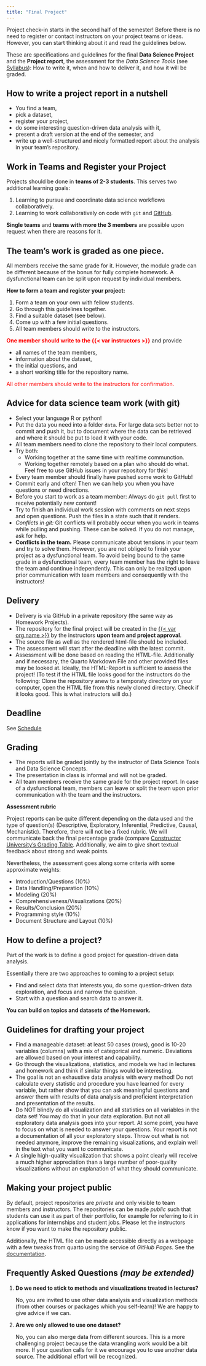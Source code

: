 ```yaml
---
title: "Final Project"
---
```


::: {.callout-caution}
Project check-in starts in the second half of the semester! Before there is no need to register or contact instructors on your project teams or ideas. However, you can start thinking about it and read the guidelines below.
:::


These are specifications and guidelines for the final **Data Science Project** and the **Project report**, the assessment for the *Data Science Tools* (see [Syllabus](index.qmd)): How to write it, when and how to deliver it, and how it will be graded. 


## How to write a project report in a nutshell

- You find a team,  
- pick a dataset,
- register your project, 
- do some interesting question-driven data analysis with it,
- present a draft version at the end of the semester, and
- write up a well-structured and nicely formatted report about the analysis in your team's  repository. 

## Work in Teams and Register your Project

Projects should be done in **teams of 2-3 students**. This serves two additional learning goals:

1. Learning to pursue and coordinate data science workflows collaboratively.
2. Learning to work collaboratively on code with `git` and [GitHub](http://GitHub.com).

**Single teams** and **teams with more the 3 members** are possible upon request when there are reasons for it. 

:::{.callout-important collapse=false appearance='default' icon=true}
## The team's work is graded as one piece.

All members receive the same grade for it. However, the module grade can be different because of the bonus for fully complete homework. A dysfunctional team can be split upon request by individual members. 
:::

**How to form a team and register your project:**

1. Form a team on your own with fellow students. 
2. Go through this guidelines together.  
3. Find a suitable dataset (see below). 
4. Come up with a few initial questions. 
5. All team members should write to the instructors. 

[**One member should write to the {{< var instructors >}}**]{style='color:red;'} and provide 

- all names of the team members,
- information about the dataset,
- the initial questions, and
- a short working title for the repository name. 

[All other members should write to the instructors for confirmation.]{style='color:red;'}


## Advice for data science team work (with git)

- Select your language R or python!
- Put the data you need into a folder `data`. For large data sets better not to commit and push it, but to document where the data can be retrieved and where it should be put to load it with your code.  
- All team members need to clone the repository to their local computers.
- Try both:
    - Working together at the same time with realtime communction. 
    - Working together remotely based on a plan who should do what. Feel free to use GitHub issues in your repository for this!
- Every team member should finally have pushed some work to GitHub!
- Commit early and often! Then we can help you when you have questions or need directions. 
- Before you start to work as a team member: Always do `git pull` first to receive potentially new content!
- Try to finish an individual work session with comments on next steps and open questions. Push the files in a state such that it renders. 
- *Conflicts in git:* Git conflicts will probably occur when you work in teams while pulling and pushing. These can be solved. If you do not manage, ask for help.
- **Conflicts in the team.** Please communicate about tensions in your team and try to solve them. However, you are not obliged to finish your project as a dysfunctional team. To avoid being bound to the same grade in a dysfunctional team, every team member has the right to leave the team and continue independently. This can only be realized upon prior communication with team members and consequently with the instructors! 


## Delivery

- Delivery is via GitHub in a private repository (the same way as Homework Projects). 
- The repository for the final project will be created in the [{{< var org.name >}}]({{< var org.link >}}) by the instructors **upon team and project approval**. 
- The source file as well as the rendered html-file should be included.
- The assessment will start after the deadline with the latest commit. 
- Assessment will be done based on reading the HTML-file. Additionally and if necessary, the Quarto Markdown File and other provided files may be looked at. Ideally, the HTML-Report is sufficient to assess the project! (To test if the HTML file looks good for the instructors do the following: Clone the repository anew to a temporaty directory on your computer, open the HTML file from this newly cloned directory. Check if it looks good. This is what instructors will do.)


## Deadline

See [Schedule](schedule.qmd)


## Grading

- The reports will be graded jointly by the instructor of Data Science Tools and Data Science Concepts.   
- The presentation in class is informal and will not be graded.
- All team members receive the same grade for the project report. In case of a dysfunctional team, members can leave or split the team upon prior communication with the team and the instructors.

**Assessment rubric**

Project reports can be quite different depending on the data used and the type of question(s) (Descriptive, Exploratory, Inferential, Predictive, Causal, Mechanistic). Therefore, there will not be a fixed rubric. We will communicate back the final percentage grade (compare [Constructor University's Grading Table](https://constructor.university/sites/default/files/2023-02/Grading_Table_2023.pdf). Additionally, we aim to give short textual feedback about strong and weak points. 

Nevertheless, the assessment goes along some criteria with some approximate weights: 

- Introduction/Questions (10%)
- Data Handling/Preparation	(10%)
- Modeling (20%)
- Comprehensiveness/Visualizations (20%)
- Results/Conclusion (20%)
- Programming style (10%)
- Document Structure and Layout (10%)



## How to define a project?

Part of the work is to define a good project for question-driven data analysis. 

Essentially there are two approaches to coming to a project setup:

- Find and select data that interests you, do some question-driven data exploration, and focus and narrow the question. 
- Start with a question and search data to answer it.

**You can build on topics and datasets of the Homework.**


## Guidelines for drafting your project

- Find a manageable dataset: at least 50 cases (rows), good is 10-20 variables (columns) with a mix of categorical and numeric. Deviations are allowed based on your interest and capability.
- Go through the visualizations, statistics, and models we had in lectures and homework and think if similar things would be interesting.
- The goal is not an exhaustive data analysis with every method! Do not calculate every statistic and procedure you have learned for every variable, but rather show that you can ask meaningful questions and answer them with results of data analysis and proficient interpretation and presentation of the results.
- Do NOT blindly do all visualization and all statistics on all variables in the data set! You may do that in your data exploration. But not all exploratory data analysis goes into your report. At some point, you have to focus on what is needed to answer your questions. Your report is not a documentation of all your exploratory steps. Throw out what is not needed anymore, improve the remaining visualizations, and explain well in the text what you want to communicate.
- A single high-quality visualization that shows a point clearly will receive a much higher appreciation than a large number of poor-quality visualizations without an explanation of what they should communicate.

## Making your project public

By default, project repositories are *private* and only visible to team members and instructors. The repositories can be made *public* such that students can use it as part of their portfolio, for example for referring to it in applications for internships and student jobs. Please let the instructors know if you want to make the repository public. 

Additionally, the HTML file can be made accessible directly as a webpage with a few tweaks from quarto using the service of *GitHub Pages*. See the [documentation](https://quarto.org/docs/publishing/github-pages.html).


## Frequently Asked Questions *(may be extended)*

1. **Do we need to stick to methods and visualizations treated in lectures?**
   
    No, you are invited to use other data analysis and visualization methods (from other courses or packages which you self-learn)! We are happy to give advice if we can.
   
2. **Are we only allowed to use one dataset?**
   
    No, you can also merge data from different sources. This is a more challenging project because the data wrangling work would be a bit more. If your question calls for it we encourage you to use another data source. The additional effort will be recognized. 